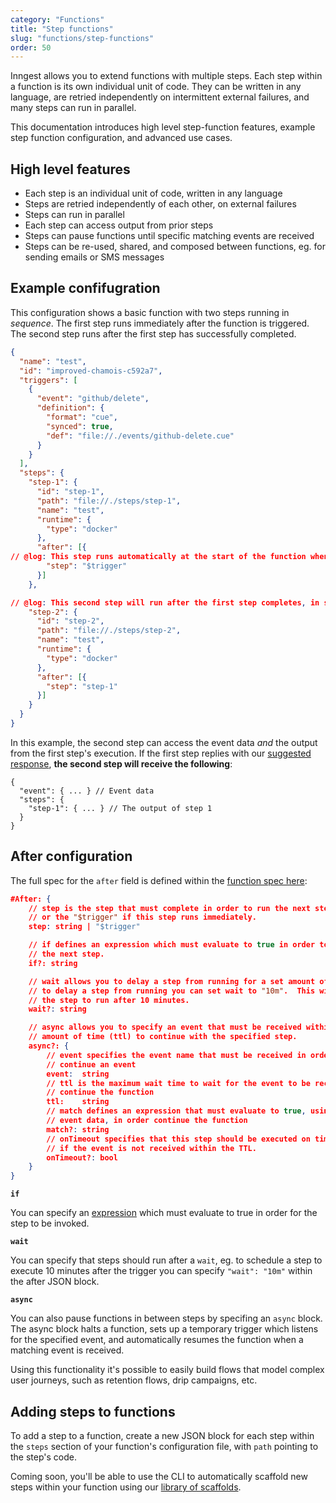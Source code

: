 ```yaml
---
category: "Functions"
title: "Step functions"
slug: "functions/step-functions"
order: 50
---
```


Inngest allows you to extend functions with multiple steps.  Each step within a
function is its own individual unit of code.  They can be written in any
language, are retried independently on intermittent external failures, and many
steps can run in parallel.

This documentation introduces high level step-function features, example
step function configuration, and advanced use cases.

## High level features

- Each step is an individual unit of code, written in any language
- Steps are retried independently of each other, on external failures
- Steps can run in parallel
- Each step can access output from prior steps
- Steps can pause functions until specific matching events are received
- Steps can be re-used, shared, and composed between functions, eg. for sending
  emails or SMS messages

## Example confifugration

This configuration shows a basic function with two steps running in _sequence_.
The first step runs immediately after the function is triggered.  The second
step runs after the first step has successfully completed.

```json twoslash
{
  "name": "test",
  "id": "improved-chamois-c592a7",
  "triggers": [
    {
      "event": "github/delete",
      "definition": {
        "format": "cue",
        "synced": true,
        "def": "file://./events/github-delete.cue"
      }
    }
  ],
  "steps": {
    "step-1": {
      "id": "step-1",
      "path": "file://./steps/step-1",
      "name": "test",
      "runtime": {
        "type": "docker"
      },
      "after": [{
// @log: This step runs automatically at the start of the function when it's triggered.  When "after" is ommitted, the step automatically runs immediately after starting the function.
        "step": "$trigger"
      }]
    },

// @log: This second step will run after the first step completes, in sequence.  It can read all of the first step's response within the arguments passed to the step.
    "step-2": {
      "id": "step-2",
      "path": "file://./steps/step-2",
      "name": "test",
      "runtime": {
        "type": "docker"
      },
      "after": [{
        "step": "step-1"
      }]
    }
  }
}

```

In this example, the second step can access the event data _and_ the output
from the first step's execution.  If the first step replies with our [suggested
response](/docs/functions/function-input-and-output), **the second step will
receive the following**:

```
{
  "event": { ... } // Event data
  "steps": {
    "step-1": { ... } // The output of step 1
  }
}
```

## After configuration

The full spec for the `after` field is defined within the [function spec
here](https://github.com/inngest/inngest/blob/main/pkg/cuedefs/v1/function.cue#L93-L114):

```json
#After: {
	// step is the step that must complete in order to run the next step,
	// or the "$trigger" if this step runs immediately.
	step: string | "$trigger"

	// if defines an expression which must evaluate to true in order to run
	// the next step.
	if?: string

	// wait allows you to delay a step from running for a set amount of time, eg.
	// to delay a step from running you can set wait to "10m".  This will enqueue
	// the step to run after 10 minutes.
	wait?: string

	// async allows you to specify an event that must be received within a specific
	// amount of time (ttl) to continue with the specified step.
	async?: {
		// event specifies the event name that must be received in order to
		// continue an event
		event:  string
		// ttl is the maximum wait time to wait for the event to be received to
		// continue the function
		ttl:    string
		// match defines an expression that must evaluate to true, using the async
		// event data, in order continue the function
		match?: string
		// onTimeout specifies that this step should be executed on timeout only,
		// if the event is not received within the TTL.
		onTimeout?: bool
	}
}
```

**`if`** 

You can specify an [expression](/docs/functions/expressions) which must evaluate to
true in order for the step to be invoked.

**`wait`** 

You can specify that steps should run after a `wait`, eg. to schedule a step to execute
10 minutes after the trigger you can specify `"wait": "10m"` within the after JSON block.

**`async`** 

You can also pause functions in between steps by specifing an `async` block.  The async
block halts a function, sets up a temporary trigger which listens for the specified event,
and automatically resumes the function when a matching event is received.

Using this functionality it's possible to easily build flows that model complex user
journeys, such as retention flows, drip campaigns, etc.

## Adding steps to functions

To add a step to a function, create a new JSON block for each step within the
`steps` section of your function's configuration file, with `path` pointing
to the step's code.

Coming soon, you'll be able to use the CLI to automatically scaffold new steps
within your function using our
[library of scaffolds](https://github.com/inngest/scaffolds).
